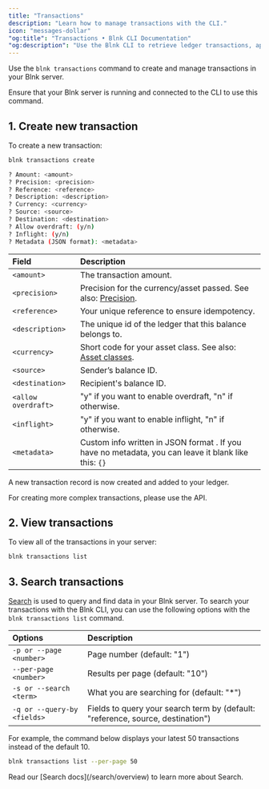 ```yaml
---
title: "Transactions"
description: "Learn how to manage transactions with the CLI."
icon: "messages-dollar"
"og:title": "Transactions • Blnk CLI Documentation"
"og:description": "Use the Blnk CLI to retrieve ledger transactions, apply filters, view details, and export transaction data for your financial workflows"
---
```



Use the `blnk transactions` command to create and manage transactions in your Blnk server. 

<Note>
    Ensure that your Blnk server is running and connected to the CLI to use this command.
</Note>

## 1. Create new transaction

To create a new transaction:

```sh Shell
blnk transactions create
```
```sh Output
? Amount: <amount>
? Precision: <precision>
? Reference: <reference>
? Description: <description>
? Currency: <currency>
? Source: <source>
? Destination: <destination>
? Allow overdraft: (y/n)
? Inflight: (y/n)
? Metadata (JSON format): <metadata>
```

| Field | Description |
| :--- | :--- |
| `<amount>` | The transaction amount. |
| `<precision>` | Precision for the currency/asset passed. See also: [Precision](/transactions/precision). |
| `<reference>` | Your unique reference to ensure idempotency. |
| `<description>` | The unique id of the ledger that this balance belongs to. |
| `<currency>` | Short code for your asset class. See also: [Asset classes](/balances/asset-classes). |
| `<source>` | Sender’s balance ID. |
| `<destination>` | Recipient's balance ID. |
| `<allow overdraft>` | "y" if you want to enable overdraft, "n" if otherwise. |
| `<inflight>` | "y" if you want to enable inflight, "n" if otherwise. |
| `<metadata>` | Custom info written in JSON format . If you have no metadata, you can leave it blank like this: `{}` |

A new transaction record is now created and added to your ledger.

<Note>
    For creating more complex transactions, please use the API.
</Note>

## 2. View transactions

To view all of the transactions in your server:

```sh Shell
blnk transactions list
```

## 3. Search transactions

[Search](/search/overview) is used to query and find data in your Blnk server. To search your transactions with the Blnk CLI, you can use the following options with the `blnk transactions list` command.

| Options | Description |
| :--- | :--- |
| `-p or --page <number>` | Page number (default: "1") |
| `--per-page <number>` | Results per page (default: "10") |
| `-s or --search <term>` | What you are searching for (default: "*") |
| `-q or --query-by <fields>` | Fields to query your search term by (default: "reference, source, destination") |

For example, the command below displays your latest 50 transactions instead of the default 10.

```sh Shell
blnk transactions list --per-page 50
```

<Tip>
    Read our [Search docs](/search/overview) to learn more about Search.
</Tip>

<NeedHelp />